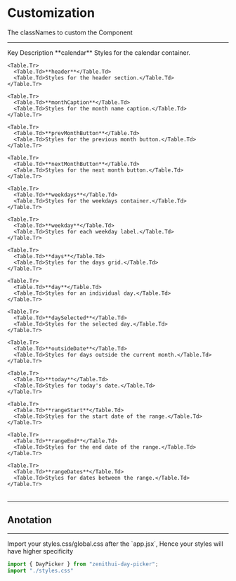
# Customization

The classNames to custom the Component

---

<Table>
  <thead>
    <Table.Tr>
      <Table.Th>Key</Table.Th>
      <Table.Th>Description</Table.Th>
    </Table.Tr>
  </thead>
  <tbody>
    <Table.Tr>
      <Table.Td>**calendar**</Table.Td>
      <Table.Td>Styles for the calendar container.</Table.Td>
    </Table.Tr>

    <Table.Tr>
      <Table.Td>**header**</Table.Td>
      <Table.Td>Styles for the header section.</Table.Td>
    </Table.Tr>

    <Table.Tr>
      <Table.Td>**monthCaption**</Table.Td>
      <Table.Td>Styles for the month name caption.</Table.Td>
    </Table.Tr>

    <Table.Tr>
      <Table.Td>**prevMonthButton**</Table.Td>
      <Table.Td>Styles for the previous month button.</Table.Td>
    </Table.Tr>

    <Table.Tr>
      <Table.Td>**nextMonthButton**</Table.Td>
      <Table.Td>Styles for the next month button.</Table.Td>
    </Table.Tr>

    <Table.Tr>
      <Table.Td>**weekdays**</Table.Td>
      <Table.Td>Styles for the weekdays container.</Table.Td>
    </Table.Tr>

    <Table.Tr>
      <Table.Td>**weekday**</Table.Td>
      <Table.Td>Styles for each weekday label.</Table.Td>
    </Table.Tr>

    <Table.Tr>
      <Table.Td>**days**</Table.Td>
      <Table.Td>Styles for the days grid.</Table.Td>
    </Table.Tr>

    <Table.Tr>
      <Table.Td>**day**</Table.Td>
      <Table.Td>Styles for an individual day.</Table.Td>
    </Table.Tr>

    <Table.Tr>
      <Table.Td>**daySelected**</Table.Td>
      <Table.Td>Styles for the selected day.</Table.Td>
    </Table.Tr>

    <Table.Tr>
      <Table.Td>**outsideDate**</Table.Td>
      <Table.Td>Styles for days outside the current month.</Table.Td>
    </Table.Tr>

    <Table.Tr>
      <Table.Td>**today**</Table.Td>
      <Table.Td>Styles for today's date.</Table.Td>
    </Table.Tr>

    <Table.Tr>
      <Table.Td>**rangeStart**</Table.Td>
      <Table.Td>Styles for the start date of the range.</Table.Td>
    </Table.Tr>

    <Table.Tr>
      <Table.Td>**rangeEnd**</Table.Td>
      <Table.Td>Styles for the end date of the range.</Table.Td>
    </Table.Tr>

    <Table.Tr>
      <Table.Td>**rangeDates**</Table.Td>
      <Table.Td>Styles for dates between the range.</Table.Td>
    </Table.Tr>

  </tbody>
</Table>

---

## Anotation

<ImageZoom src="/day-picker-anotation.png" />

---

<Callout type="info">
  Import your styles.css/global.css after the `app.jsx`, Hence your styles will
  have higher specificity
</Callout>

```jsx {2}
import { DayPicker } from "zenithui-day-picker";
import "./styles.css"
```
